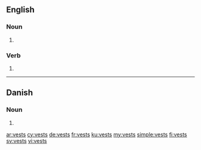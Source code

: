==English==

===Noun===
{{head|en|plural}}

# {{plural of|vest|lang=en}}

===Verb===
{{head|en|verb form}}

# {{en-third-person singular of|vest}}

----

==Danish==

===Noun===
{{head|da|noun form|g=c}}

# {{genitive singular indefinite of|vest|lang=da}}

[[ar:vests]]
[[cy:vests]]
[[de:vests]]
[[fr:vests]]
[[ku:vests]]
[[my:vests]]
[[simple:vests]]
[[fi:vests]]
[[sv:vests]]
[[vi:vests]]